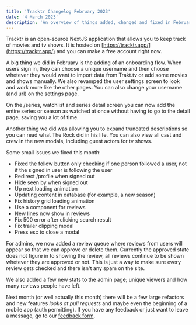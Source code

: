 ```yaml
---
title: 'Tracktr Changelog February 2023'
date: '4 March 2023'
description: 'An overview of things added, changed and fixed in February'
---
```


Tracktr is an open-source NextJS application that allows you to keep track of movies and tv shows. It is hosted on [https://tracktr.app/](https://tracktr.app/) and you can make a free account right now.

A big thing we did in February is the adding of an onboarding flow. When users sign in, they can choose a unique username and then choose whetever they would want to import data from Trakt.tv or add some movies and shows manually. We also revamped the user settings screen to look and work more like the other pages. You can also change your username (and url) on the settings page.

On the /series, watchlist and series detail screen you can now add the entire series or season as watched at once without having to go to the detail page, saving you a lot of time.

Another thing we did was allowing you to expand truncated descriptions so you can read what The Rock did in his life. You can also view all cast and crew in the new modals, including guest actors for tv shows.

Some small issues we fixed this month:

- Fixed the follow button only checking if one person followed a user, not if the signed in user is following the user
- Redirect /profile when signed out
- Hide seen by when signed out
- Up next loading animation
- Updating content in database (for example, a new season)
- Fix history grid loading animation
- Use a component for reviews
- New lines now show in reviews
- Fix 500 error after clicking search result
- Fix trailer clipping modal
- Press esc to close a modal

For admins, we now added a review queue where reviews from users will appear so that we can approve or delete them. Currently the approved state does not figure in to showing the review, all reviews continue to be shown whetever they are approved or not. This is just a way to make sure every review gets checked and there isn't any spam on the site.

We also added a few new stats to the admin page; unique viewers and how many reviews people have left.

Next month (or well actually this month) there will be a few large refactors and new features _looks at pull requests_ and maybe even the beginning of a mobile app (auth permitting). If you have any feedback or just want to leave a message, go to our [feedback form](https://www.tracktr.app/feedback).
